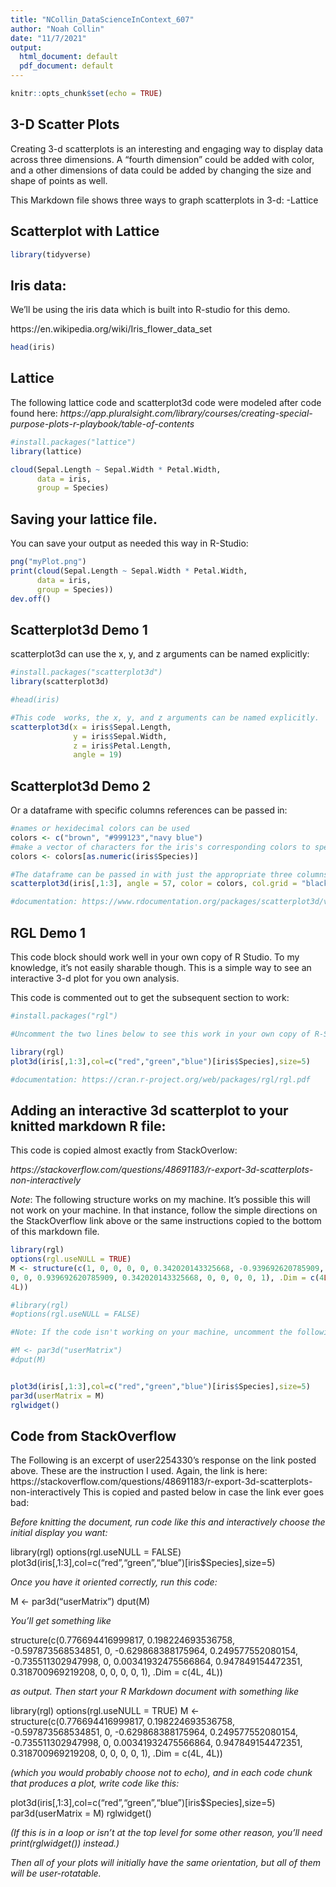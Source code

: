 ---
title: "NCollin_DataScienceInContext_607"
author: "Noah Collin"
date: "11/7/2021"
output:
  html_document: default
  pdf_document: default
---


```{r setup, include=FALSE}
knitr::opts_chunk$set(echo = TRUE)
```

## 3-D Scatter Plots

Creating 3-d scatterplots is an interesting and engaging way to display data across three dimensions.  A "fourth dimension" could be added with color, and a other dimensions of data could be added by changing the size and shape of points as well.

This Markdown file shows three ways to graph scatterplots in 3-d:
-Lattice



## Scatterplot with Lattice

```{r tidyverse}
library(tidyverse)
```

## Iris data:
We'll be using the iris data which is built into R-studio for this demo.

https://en.wikipedia.org/wiki/Iris_flower_data_set

```{r iris}
head(iris)
```


## Lattice

The following lattice code and scatterplot3d code were modeled after code found here: 
*https://app.pluralsight.com/library/courses/creating-special-purpose-plots-r-playbook/table-of-contents*

```{r lattice}
#install.packages("lattice")
library(lattice)

cloud(Sepal.Length ~ Sepal.Width * Petal.Width, 
      data = iris, 
      group = Species)
```

## Saving your lattice file.

You can save your output as needed this way in R-Studio:
```{r cloudOutput1}
png("myPlot.png")
print(cloud(Sepal.Length ~ Sepal.Width * Petal.Width, 
      data = iris, 
      group = Species))
dev.off()
```

## Scatterplot3d Demo 1

scatterplot3d can use the x, y, and z arguments can be named explicitly:
```{r Scatterplot3d-1}
#install.packages("scatterplot3d")
library(scatterplot3d)

#head(iris)

#This code  works, the x, y, and z arguments can be named explicitly.  The angle argument changes the 
scatterplot3d(x = iris$Sepal.Length,
              y = iris$Sepal.Width,
              z = iris$Petal.Length, 
              angle = 19)
```

## Scatterplot3d Demo 2

Or a dataframe with specific columns references can be passed in:
```{r Scatterplot3d-2}

#names or hexidecimal colors can be used
colors <- c("brown", "#999123","navy blue")
#make a vector of characters for the iris's corresponding colors to species:
colors <- colors[as.numeric(iris$Species)]

#The dataframe can be passed in with just the appropriate three columns as x, y, and z sequentially.  Set the color argument to a vector like the one created above in this block.  col.grid is color of the grid, nothing to do with columns.  Black makes the grid appear darker
scatterplot3d(iris[,1:3], angle = 57, color = colors, col.grid = "black")

#documentation: https://www.rdocumentation.org/packages/scatterplot3d/versions/0.3-41/topics/scatterplot3d

```

## RGL Demo 1

This code block should work well in your own copy of R Studio.  To my knowledge, it's not easily sharable though.  This is a simple way to see an interactive 3-d plot for you own analysis.

This code is commented out to get the subsequent section to work:
```{r RGLDemo}
#install.packages("rgl")

#Uncomment the two lines below to see this work in your own copy of R-Studio:

library(rgl)
plot3d(iris[,1:3],col=c("red","green","blue")[iris$Species],size=5)

#documentation: https://cran.r-project.org/web/packages/rgl/rgl.pdf
```

## Adding an interactive 3d scatterplot to your knitted markdown R file:

This code is copied almost exactly from StackOverlow:

*https://stackoverflow.com/questions/48691183/r-export-3d-scatterplots-non-interactively*

*Note*: The following structure works on my machine.  It's possible this will not work on your machine.  In that instance, follow the simple directions on the StackOverflow link above or the same instructions copied to the bottom of this markdown file.

```{r MyMachine1, echo=T}
library(rgl)
options(rgl.useNULL = TRUE)
M <- structure(c(1, 0, 0, 0, 0, 0.342020143325668, -0.939692620785909, 
0, 0, 0.939692620785909, 0.342020143325668, 0, 0, 0, 0, 1), .Dim = c(4L,
4L))
```

```{r Interactive1}
#library(rgl)
#options(rgl.useNULL = FALSE)

#Note: If the code isn't working on your machine, uncomment the following lines of code and enter the M structure output above.

#M <- par3d("userMatrix")
#dput(M)


plot3d(iris[,1:3],col=c("red","green","blue")[iris$Species],size=5)
par3d(userMatrix = M)
rglwidget()
```


## Code from StackOverflow

The Following is an excerpt of user2254330's response on the link posted above.  These are the instruction I used.
Again, the link is here:
https://stackoverflow.com/questions/48691183/r-export-3d-scatterplots-non-interactively
This is copied and pasted below in case the link ever goes bad:

*Before knitting the document, run code like this and interactively choose the initial display you want:*

library(rgl)
options(rgl.useNULL = FALSE)
plot3d(iris[,1:3],col=c("red","green","blue")[iris$Species],size=5)

*Once you have it oriented correctly, run this code:*

M <- par3d("userMatrix")
dput(M)

*You'll get something like*

structure(c(0.776694416999817, 0.198224693536758, -0.597873568534851, 
0, -0.629868388175964, 0.249577552080154, -0.735511302947998, 
0, 0.00341932475566864, 0.947849154472351, 0.318700969219208, 
0, 0, 0, 0, 1), .Dim = c(4L, 4L))

*as output. Then start your R Markdown document with something like*

library(rgl)
options(rgl.useNULL = TRUE)
M <- structure(c(0.776694416999817, 0.198224693536758, -0.597873568534851, 
0, -0.629868388175964, 0.249577552080154, -0.735511302947998, 
0, 0.00341932475566864, 0.947849154472351, 0.318700969219208, 
0, 0, 0, 0, 1), .Dim = c(4L, 4L))

*(which you would probably choose not to echo), and in each code chunk that produces a plot, write code like this:*

plot3d(iris[,1:3],col=c("red","green","blue")[iris$Species],size=5)
par3d(userMatrix = M)
rglwidget()

*(If this is in a loop or isn't at the top level for some other reason, you'll need print(rglwidget()) instead.)*

*Then all of your plots will initially have the same orientation, but all of them will be user-rotatable.*